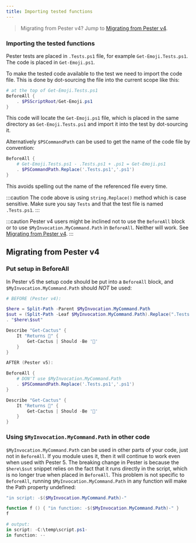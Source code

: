 ```yaml
---
title: Importing tested functions
---
```


> Migrating from Pester v4? Jump to [Migrating from Pester v4](#migrating-from-pester-v4).


### Importing the tested functions

Pester tests are placed in `.Tests.ps1` file, for example `Get-Emoji.Tests.ps1`. The code is placed in `Get-Emoji.ps1`.

To make the tested code available to the test we need to import the code file. This is done by dot-sourcing the file into the current scope like this:

```powershell
# at the top of Get-Emoji.Tests.ps1
BeforeAll {
    . $PSScriptRoot/Get-Emoji.ps1
}
```

This code will locate the `Get-Emoji.ps1` file, which is placed in the same directory as `Get-Emoji.Tests.ps1` and import it into the test by dot-sourcing it.

Alternatively `$PSCommandPath` can be used to get the name of the code file by convention:

```powershell
BeforeAll {
    # Get-Emoji.Tests.ps1 - .Tests.ps1 + .ps1 = Get-Emoji.ps1
    . $PSCommandPath.Replace('.Tests.ps1','.ps1')
}
```

This avoids spelling out the name of the referenced file every time.

:::caution
The code above is using `string.Replace()` method which is case sensitive. Make sure you say `Tests` and that the test file is named `.Tests.ps1`.
:::

:::caution
Pester v4 users might be inclined not to use the `BeforeAll` block or to use `$MyInvocation.MyCommand.Path` in `BeforeAll`. Neither will work. See [Migrating from Pester v4](#migrating-from-pester-v4).
:::


## Migrating from Pester v4
### Put setup in BeforeAll

In Pester v5 the setup code should be put into a `BeforeAll` block, and `$MyInvocation.MyCommand.Path` should *NOT* be used:

```PowerShell
# BEFORE (Pester v4):

$here = Split-Path -Parent $MyInvocation.MyCommand.Path
$sut = (Split-Path -Leaf $MyInvocation.MyCommand.Path).Replace(".Tests.", ".")
. "$here\$sut"

Describe "Get-Cactus" {
    It "Returns 🌵" {
        Get-Cactus | Should -Be '🌵'
    }
}
```

```powershell
AFTER (Pester v5):

BeforeAll {
    # DON'T use $MyInvocation.MyCommand.Path
    . $PSCommandPath.Replace('.Tests.ps1','.ps1')
}

Describe "Get-Cactus" {
    It "Returns 🌵" {
        Get-Cactus | Should -Be '🌵'
    }
}
```

### Using `$MyInvocation.MyCommand.Path` in other code

`$MyInvocation.MyCommand.Path` can be used in other parts of your code, just not in `BeforeAll`. If you module uses it, then it will continue to work even when used with Pester 5. The breaking change in Pester is because the `$here\$sut` snippet relies on the fact that it runs directly in the script, which is no longer true when placed in `BeforeAll`. This problem is not specific to `BeforeAll`, running `$MyInvocation.MyCommand.Path` in any function will make the Path property undefined:

```powershell
"in script: -$($MyInvocation.MyCommand.Path)-"

function f () { "in function: -$($MyInvocation.MyCommand.Path)-" }
f

# output:
in script: -C:\temp\script.ps1-
in function: --
```
